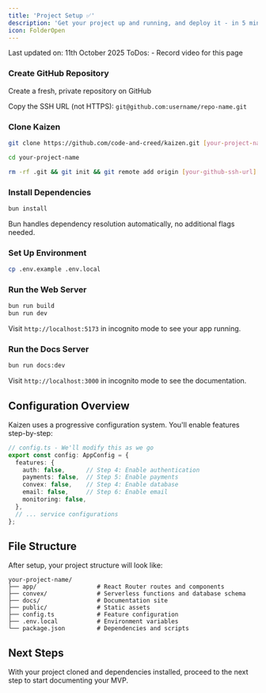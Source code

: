 ```yaml
---
title: 'Project Setup ✅'
description: 'Get your project up and running, and deploy it - in 5 mins or less'
icon: FolderOpen
---
```


<Note>
  Last updated on: 11th October 2025
</Note>


<Callout title="Work in Progress" type="warning">
  ToDos: 
    - Record video for this page
</Callout>

<YouTube id="UqJJktxCY9U" />

<Steps>
<Step>

### Create GitHub Repository
Create a fresh, private repository on GitHub

Copy the SSH URL (not HTTPS): `git@github.com:username/repo-name.git`

</Step>

<Step>

### Clone Kaizen
```bash
git clone https://github.com/code-and-creed/kaizen.git [your-project-name]
```

```bash
cd your-project-name
```

```bash
rm -rf .git && git init && git remote add origin [your-github-ssh-url]
```

</Step>

<Step>

### Install Dependencies
```bash
bun install
```

<Note>
Bun handles dependency resolution automatically, no additional flags needed.
</Note>

</Step>

<Step>

### Set Up Environment
```bash
cp .env.example .env.local
```

</Step>

<Step>

### Run the Web Server
```bash
bun run build
bun run dev
```

Visit `http://localhost:5173` in incognito mode to see your app running.

</Step>

<Step>

### Run the Docs Server
```bash
bun run docs:dev
```

Visit `http://localhost:3000` in incognito mode to see the documentation.

</Step>
</Steps>

## Configuration Overview

Kaizen uses a progressive configuration system. You'll enable features step-by-step:

```typescript
// config.ts - We'll modify this as we go
export const config: AppConfig = {
  features: {
    auth: false,      // Step 4: Enable authentication
    payments: false,  // Step 5: Enable payments
    convex: false,    // Step 4: Enable database
    email: false,     // Step 6: Enable email
    monitoring: false,
  },
  // ... service configurations
};
```

## File Structure

After setup, your project structure will look like:

```
your-project-name/
├── app/                 # React Router routes and components
├── convex/              # Serverless functions and database schema
├── docs/                # Documentation site
├── public/              # Static assets
├── config.ts            # Feature configuration
├── .env.local           # Environment variables
└── package.json         # Dependencies and scripts
```

## Next Steps

With your project cloned and dependencies installed, proceed to the next step to start documenting your MVP.
